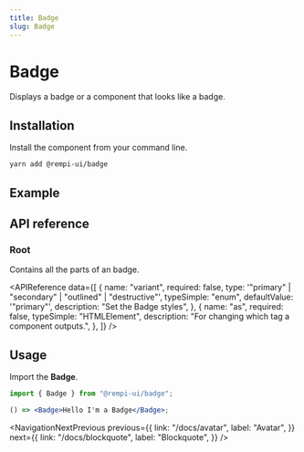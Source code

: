 ```yaml
---
title: Badge
slug: Badge
---
```


# Badge

Displays a badge or a component that looks like a badge.

## Installation

Install the component from your command line.

```bash
yarn add @rempi-ui/badge
```

## Example

<PreviewComponent name="badge" />

## API reference

### Root

Contains all the parts of an badge. <br/>

<APIReference
  data={[
    {
      name: "variant",
      required: false,
      type: '"primary" | "secondary" | "outlined" | "destructive"',
      typeSimple: "enum",
      defaultValue: '"primary"',
      description: "Set the Badge styles",
    },
    {
      name: "as",
      required: false,
      typeSimple: "HTMLElement",
      description: "For changing which tag a component outputs.",
    },
  ]}
/>

## Usage

Import the <strong>Badge</strong>.

```jsx
import { Badge } from "@rempi-ui/badge";

() => <Badge>Hello I'm a Badge</Badge>;
```

<NavigationNextPrevious
  previous={{
    link: "/docs/avatar",
    label: "Avatar",
  }}
  next={{
    link: "/docs/blockquote",
    label: "Blockquote",
  }}
/>
